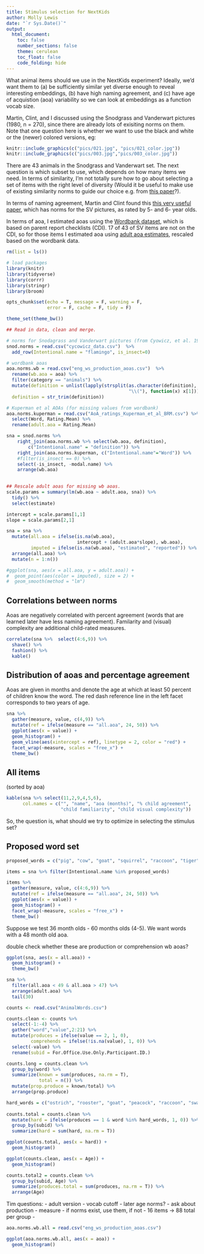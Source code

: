 ```yaml
---
title: Stimulus selection for NextKids
author: Molly Lewis 
date: "`r Sys.Date()`"
output: 
  html_document:
    toc: false
    number_sections: false
    theme: cerulean
    toc_float: false
    code_folding: hide
---
```


What animal items should we use in the NextKids experiment? Ideally, we'd want them to (a) be sufficiently similar yet diverse enough to reveal interesting embeddings, (b) have high naming agreement, and (c) have age of acquistion (aoa) variability so we can look at embeddings as a function vocab size.

Martin, Clint, and I discussed using the Snodgrass and Vanderwart pictures (1980, n = 270), since there are already lots of exisiting norms on them. Note that one question here is whether we want to use the black and white or the (newer) colored versions, eg:

```r
knitr::include_graphics(c("pics/021.jpg", "pics/021_color.jpg"))
knitr::include_graphics(c("pics/003.jpg","pics/003_color.jpg"))
```

There are 43 animals in the Snodgrass and Vanderwart set. The next question is which subset to use, which depends on how many items we need. In terms of similarity, I'm not totally sure how to go about selecting a set of items with the right level of diversity (Would it be  useful to make use of existing similarity norms to guide our choice e.g. from [this paper](http://link.springer.com/article/10.3758/BF03192726)?).

In terms of naming agreement, Martin and Clint found this [this very useful paper](http://www.sciencedirect.com/science/article/pii/S0022096596923565), which has norms for the SV pictures, as rated by 5- and 6- year olds. 

In terms of aoa, I estimated aoas using the [Wordbank dataset](http://wordbank.stanford.edu), which is based on parent report checklists (CDI). 17 of 43 of SV items are not on the CDI, so for those items I estimated aoa using [adult aoa estimates](http://crr.ugent.be/archives/806), rescaled based on the wordbank data.

```r
rm(list = ls())

# load packages
library(knitr)
library(tidyverse)
library(corrr)
library(stringr) 
library(broom)

opts_chunk$set(echo = T, message = F, warning = F, 
               error = F, cache = F, tidy = F)

theme_set(theme_bw())
```


```r
## Read in data, clean and merge.

# norms for Snodagrass and Vanderwart pictures (from Cyowicz, et al. 1997)
snod.norms = read.csv("cycowicz_data.csv")  %>%
  add_row(Intentional.name = "flamingo", is_insect=0)

# wordbank aoas
aoa.norms.wb = read.csv("eng_ws_production_aoas.csv")  %>%
  rename(wb.aoa = aoa) %>%
  filter(category == "animals") %>%
  mutate(definition = unlist(lapply(strsplit(as.character(definition),
                                             "\\("), function(x) x[1])),
  definition = str_trim(definition))

# Kuperman et al AOAs (for missing values from wordbank)
aoa.norms.kuperman = read.csv("AoA_ratings_Kuperman_et_al_BRM.csv") %>%
  select(Word, Rating.Mean) %>%
  rename(adult.aoa = Rating.Mean)

sna = snod.norms %>%
    right_join(aoa.norms.wb %>% select(wb.aoa, definition),
        c("Intentional.name" = "definition")) %>%
    right_join(aoa.norms.kuperman, c("Intentional.name"="Word")) %>%
    #filter(is_insect == 0) %>%
    select(-is_insect, -modal.name) %>%
    arrange(wb.aoa) 
    
```

```r
## Rescale adult aoas for missing wb aoas.
scale.params = summary(lm(wb.aoa ~ adult.aoa, sna)) %>%
  tidy() %>%
  select(estimate)

intercept = scale.params[1,1]
slope = scale.params[2,1]

sna = sna %>%
  mutate(all.aoa = ifelse(is.na(wb.aoa), 
                          intercept + (adult.aoa*slope), wb.aoa),
         imputed = ifelse(is.na(wb.aoa), "estimated", "reported")) %>%
  arrange(all.aoa) %>%
  mutate(n = 1:n())

#ggplot(sna, aes(x = all.aoa, y = adult.aoa)) +
#  geom_point(aes(color = imputed), size = 2) +
#  geom_smooth(method = "lm") 
```

## Correlations between norms 
Aoas are negatively correlated with percent agreement (words that are learned later have less naming agreement). Familarity and (visual) complexity are additional child-rated measures.
```r
correlate(sna %>%  select(4:6,9)) %>%
  shave() %>%
  fashion() %>%
  kable()
```

##  Distribution of aoas and percentage agreement
Aoas are given in months and denote the age at which at least 50 percent of children know the word. The red dash reference line in the left facet corresponds to two years of age.

```r
sna %>%
  gather(measure, value, c(4,9)) %>%
  mutate(ref = ifelse(measure == "all.aoa", 24, 50)) %>%
  ggplot(aes(x = value)) +
  geom_histogram() + 
  geom_vline(aes(xintercept = ref), linetype = 2, color = "red") +
  facet_wrap(~measure, scales = "free_x") +
  theme_bw()
```


## All items
(sorted by aoa)
```r
kable(sna %>% select(11,2,9,4,5,6), 
      col.names = c("", "name", "aoa (months)", "% child agreement",
                    "child familiarity", "child visual complexity"))
```

So, the question is, what should we try to optimize in selecting the stimulus set?

## Proposed word set
```r
proposed_words = c("pig", "cow", "goat", "squirrel", "raccoon", "tiger", "elephant", "giraffe", "zebra", "monkey","duck", "chicken", "rooster", "bird", "owl","ostrich", "peacock", "penguin", "swan", "flamingo")

items = sna %>% filter(Intentional.name %in% proposed_words)
```
 
```r
items %>%
  gather(measure, value, c(4:6,9)) %>%
  mutate(ref = ifelse(measure == "all.aoa", 24, 50)) %>%
  ggplot(aes(x = value)) +
  geom_histogram() + 
  facet_wrap(~measure, scales = "free_x") +
  theme_bw()
```

Suppose we test 36 month olds - 60 months olds (4-5). We want words with a 48 month old aoa.

double check whether these are production or comprehension wb aoas?

```r
ggplot(sna, aes(x = all.aoa)) +
  geom_histogram() + 
  theme_bw()

sna %>%
  filter(all.aoa < 49 & all.aoa > 47) %>%
  arrange(adult.aoa) %>%
  tail(30)
```

```r
counts <- read.csv("AnimalWords.csv")  

counts.clean <- counts %>%
  select(-1:-4) %>%
  gather("word","value",2:21) %>%
  mutate(produces = ifelse(value == 2, 1, 0),
         comprehends = ifelse(!is.na(value), 1, 0)) %>%
  select(-value) %>%
  rename(subid = For.Office.Use.Only.Participant.ID.)

counts.long = counts.clean %>%
  group_by(word) %>%
  summarize(known = sum(produces, na.rm = T),
            total = n()) %>%
  mutate(prop.produce = known/total) %>%
  arrange(prop.produce)

hard_words = c("ostrich", "rooster", "goat", "peacock", "raccoon", "swan", "squirrel")
  
counts.total = counts.clean %>%
  mutate(hard = ifelse(produces == 1 & word %in% hard_words, 1, 0)) %>%
  group_by(subid) %>%
  summarize(hard = sum(hard, na.rm = T))

ggplot(counts.total, aes(x = hard)) +
  geom_histogram()

ggplot(counts.clean, aes(x = Age)) +
  geom_histogram()

counts.total2 = counts.clean %>%
  group_by(subid, Age) %>%
  summarize(produces.total = sum(produces, na.rm = T)) %>%
  arrange(Age)
```

Tim questions:
- adult version
- vocab cutoff
- later age norms?
- ask about production 
- measure
- if norms exist, use them, if not 
- 16 items -> 88 total per group
-

```r
aoa.norms.wb.all = read.csv("eng_ws_production_aoas.csv")

ggplot(aoa.norms.wb.all, aes(x = aoa)) +
  geom_histogram()
```